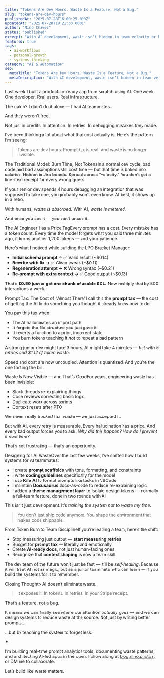 ```yaml
---
title: "Tokens Are Dev Hours. Waste Is a Feature, Not a Bug."
slug: "tokens-are-dev-hours"
publishedAt: "2025-07-28T16:00:25.000Z"
updatedAt: "2025-07-28T19:21:33.000Z"
author: "Nino Chavez"
status: "published"
excerpt: "With AI development, waste isn’t hidden in team velocity or burndown charts — it’s itemized on your invoice. That’s not a flaw. It’s a feature."
featured: true
tags:
  - ai-workflows
  - personal-growth
  - systems-thinking
category: "AI & Automation"
seo:
  metaTitle: "Tokens Are Dev Hours. Waste Is a Feature, Not a Bug."
  metaDescription: "With AI development, waste isn’t hidden in team velocity or burndown charts — it’s itemized on your invoice. That’s not a flaw. It’s a feature."
---
```

Last week I built a production-ready app from scratch using AI.
One week. One developer. Real users. Real infrastructure.

The catch? I didn’t do it alone — I had AI teammates.

And they weren’t free.

Not just in credits.
In attention. In retries. In debugging mistakes *they* made.

I’ve been thinking a lot about what that cost actually is. Here’s the pattern I’m seeing:

> Tokens are dev hours.
> Prompt tax is real.
> And waste is no longer invisible.

The Traditional Model: Burn Time, Not TokensIn a normal dev cycle, bad code and bad assumptions still cost time — but that time is baked into salaries. Hidden in Jira boards. Spread across "velocity." You don’t get a line-item receipt for every wrong guess.

If your senior dev spends 4 hours debugging an integration that was supposed to take one, you probably won't even know. At best, it shows up in a retro.

With humans, *waste is absorbed.*
With AI, *waste is metered.*

And once you see it — you can’t unsee it.

The AI Engineer Has a Price TagEvery prompt has a cost. Every mistake has a token count. Every time the model forgets what you said three minutes ago, it burns another 1,200 tokens — and your patience.

Here’s what I noticed while building the LPO Bracket Manager:

- **Initial schema prompt →** ✅ Valid result (~$0.14)
- **Rewrite with fix →** ✅ Clean tweak (~$0.11)
- **Regeneration attempt →** ❌ Wrong syntax (~$0.21)
- **Re-prompt with extra context →** ✅ Good output (~$0.13)

That’s **$0.59 just to get one chunk of usable SQL.**
Now multiply that by 500 interactions a week.

Prompt Tax: The Cost of "Almost There"I call this the **prompt tax** — the cost of getting the AI to do something you thought it already knew how to do.

You pay this tax when:

- The AI hallucinates an import path
- It forgets the file structure you just gave it
- It reverts a function to a prior, incorrect state
- You burn tokens teaching it *not* to repeat a bad pattern

A strong junior dev might take 3 hours.
AI might take 4 minutes — *but with 5 retries and $1.12 of token waste.*

Speed and cost are now uncoupled.
Attention is quantized.
And you’re the one footing the bill.

Waste Is Now Visible — and That’s GoodFor years, engineering waste has been invisible:

- Slack threads re-explaining things
- Code reviews correcting basic logic
- Duplicate work across sprints
- Context resets after PTO

We never really *tracked* that waste — we just accepted it.

But with AI, every retry is measurable.
Every hallucination has a price.
And every bad output forces you to ask:
*Why did this happen? How do I prevent it next time?*

That’s not frustrating — that’s an opportunity.

Designing for AI WasteOver the last few weeks, I’ve shifted how I build systems for AI teammates:

- I create **prompt scaffolds** with tone, formatting, and constraints
- I write **coding guidelines** specifically for the model
- I use **Kilo AI** to format prompts like tasks in VSCode
- I maintain **Docusaurus** docs-as-code to reduce re-explaining logic
- I added a **theme management layer** to isolate design tokens — normally a full-team feature, done in two rounds with AI

This isn’t just development.
It’s *training the system not to waste my time.*

> You don’t just ship code anymore.
> You shape the environment that makes code shippable.

From Token Burn to Team DisciplineIf you’re leading a team, here’s the shift:

- Stop measuring just output — **start measuring retries**
- Budget for **prompt tax** — literally and emotionally
- Create **AI-ready docs**, not just human-facing ones
- Recognize that **context shaping** is now a team skill

The dev team of the future won’t just be fast — it’ll be *self-healing*.
Because it will treat AI not as magic, but as a junior teammate who can learn — if you build the systems for it to remember.

Closing Thought> AI doesn’t eliminate waste.
> It exposes it.
> In tokens. In retries. In your Stripe receipt.

That’s a feature, not a bug.

It means we can finally see where our attention *actually* goes —
and we can design systems to reduce waste at the source.
Not just by writing better prompts…

…but by teaching the system to forget less.

✶

I’m building real-time prompt analytics tools, documenting waste patterns, and architecting AI-led apps in the open.
Follow along at [blog.nino.photos](/), or DM me to collaborate.

Let’s build like waste matters.
